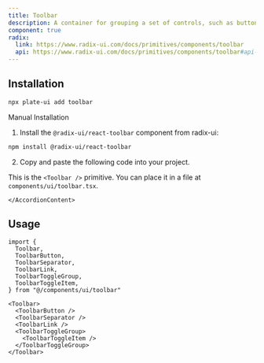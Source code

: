 ```yaml
---
title: Toolbar
description: A container for grouping a set of controls, such as buttons, toggle groups or dropdown menus.
component: true
radix:
  link: https://www.radix-ui.com/docs/primitives/components/toolbar
  api: https://www.radix-ui.com/docs/primitives/components/toolbar#api-reference
---
```


<ComponentExample src="/src/components/examples/ToolbarDemo.tsx">
  <ToolbarDemo />
</ComponentExample>

## Installation

```bash
npx plate-ui add toolbar
```

<Accordion type="single" collapsible>
  <AccordionItem value="manual-installation">
    <AccordionTrigger>Manual Installation</AccordionTrigger>
    <AccordionContent>

1. Install the `@radix-ui/react-toolbar` component from radix-ui:

```bash
npm install @radix-ui/react-toolbar
```

2. Copy and paste the following code into your project.

<ComponentSource src="/src/components/ui/toolbar.tsx" />

<Callout>

This is the `<Toolbar />` primitive. You can place it in a file at `components/ui/toolbar.tsx`.

</Callout>

    </AccordionContent>

  </AccordionItem>
</Accordion>

## Usage

```tsx
import {
  Toolbar,
  ToolbarButton,
  ToolbarSeparator,
  ToolbarLink,
  ToolbarToggleGroup,
  ToolbarToggleItem,
} from "@/components/ui/toolbar"
```

```tsx
<Toolbar>
  <ToolbarButton />
  <ToolbarSeparator />
  <ToolbarLink />
  <ToolbarToggleGroup>
    <ToolbarToggleItem />
  </ToolbarToggleGroup>
</Toolbar>
```